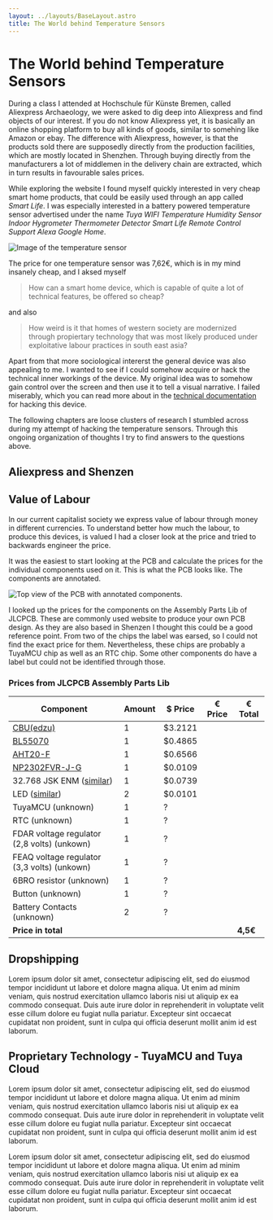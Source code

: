 ```yaml
---
layout: ../layouts/BaseLayout.astro
title: The World behind Temperature Sensors
---
```



# The World behind Temperature Sensors

During a class I attended at Hochschule für Künste Bremen, called Aliexpress Archaeology, we were asked to dig deep into Aliexpress and find objects of our interest. If you do not know Aliexpress yet, it is basically an online shopping platform to buy all kinds of goods, similar to somehing like Amazon or ebay. The difference with Aliexpress, however, is that the products sold there are supposedly directly from the production facilities, which are mostly located in Shenzhen. Through buying directly from the manufacturers a lot of middlemen in the delivery chain are extracted, which in turn results in favourable sales prices.

While exploring the website I found myself quickly interested in very cheap smart home products, that could be easily used through an app called _Smart Life_. I was especially interested in a battery powered temperature sensor advertised under the name _Tuya WIFI Temperature Humidity Sensor Indoor Hygrometer Thermometer Detector Smart Life Remote Control Support Alexa Google Home_.

![Image of the temperature sensor](https://ae01.alicdn.com/kf/A3e71cf860e764a8f82a29515653d37898/Tuya-WIFI-Temperature-Humidity-Sensor-Indoor-Hygrometer-Thermometer-Detector-Smart-Life-Remote-Control-Support-Alexa-Google.png_.webp)

The price for one temperature sensor was 7,62€, which is in my mind insanely cheap, and I aksed myself

> How can a smart home device, which is capable of quite a lot of technical features, be offered so cheap?

and also

> How weird is it that homes of western society are modernized through propiertary technology that was most likely produced under exploitative labour practices in south east asia?

Apart from that more sociological intererst the general device was also appealing to me. I wanted to see if I could somehow acquire or hack the technical inner workings of the device. My original idea was to somehow gain control over the screen and then use it to tell a visual narrative. I failed miserably, which you can read more about in the [technical documentation](/hacking-temperature-sensors) for hacking this device.

The following chapters are loose clusters of research I stumbled across during my attempt of hacking the temperature sensors. Through this ongoing organization of thoughts I try to find answers to the questions above.

## Aliexpress and Shenzen

## Value of Labour

In our current capitalist society we express value of labour through money in different currencies. To understand better how much the labour, to produce this devices, is valued I had a closer look at the price and tried to backwards engineer the price.

It was the easiest to start looking at the PCB and calculate the prices for the individual components used on it. This is what the PCB looks like. The components are annotated.

<Image
	src={component_overview_pcb}
	alt="Top view of the PCB with annotated components."
/>

I looked up the prices for the components on the Assembly Parts Lib of JLCPCB. These are commonly used website to produce your own PCB design. As they are also based in Shenzen I thought this could be a good reference point.
From two of the chips the label was earsed, so I could not find the exact price for them. Nevertheless, these chips are probably a TuyaMCU chip as well as an RTC chip. Some other components do have a label but could not be identified through those.

### Prices from JLCPCB Assembly Parts Lib

| Component                                                                           | Amount | $ Price | € Price | € Total  |
| ----------------------------------------------------------------------------------- | ------ | ------- | ------- | -------- |
| [CBU(edzu)](https://jlcpcb.com/partdetail/Tuya-CBU_edzu/C2845087)                   | 1      | $3.2121 |         |          |
| [BL55070](https://jlcpcb.com/partdetail/bl_shanghai_belling-BL55070/C692273)        | 1      | $0.4865 |         |          |
| [AHT20-F](https://jlcpcb.com/partdetail/Aosong_guangzhou_Elec-AHT20F/C3012622)      | 1      | $0.6566 |         |          |
| [NP2302FVR-J-G](https://jlcpcb.com/partdetail/Natlinear-NP2302FVR_JG/C2991117)      | 1      | $0.0109 |         |          |
| 32.768 JSK ENM ([similar](https://jlcpcb.com/partdetail/251606-C32768J003/C259056)) | 1      | $0.0739 |         |          |
| LED ([similar](https://jlcpcb.com/partdetail/Baizou-S2835WW8C1_02_3VKMT/C5357369))  | 2      | $0.0101 |         |          |
| TuyaMCU (unknown)                                                                   | 1      | ?       |         |          |
| RTC (unknown)                                                                       | 1      | ?       |         |          |
| FDAR voltage regulator (2,8 volts) (unkown)                                         | 1      | ?       |         |          |
| FEAQ voltage regulator (3,3 volts) (unkown)                                         | 1      | ?       |         |          |
| 6BRO resistor (unknown)                                                             | 1      | ?       |         |          |
| Button (unknown)                                                                    | 1      | ?       |         |          |
| Battery Contacts (unknown)                                                          | 2      | ?       |         |          |
| **Price in total**                                                                  |        |         |         | **4,5€** |

## Dropshipping

Lorem ipsum dolor sit amet, consectetur adipiscing elit, sed do eiusmod tempor incididunt ut labore et dolore magna aliqua. Ut enim ad minim veniam, quis nostrud exercitation ullamco laboris nisi ut aliquip ex ea commodo consequat. Duis aute irure dolor in reprehenderit in voluptate velit esse cillum dolore eu fugiat nulla pariatur. Excepteur sint occaecat cupidatat non proident, sunt in culpa qui officia deserunt mollit anim id est laborum.

## Proprietary Technology - TuyaMCU and Tuya Cloud

Lorem ipsum dolor sit amet, consectetur adipiscing elit, sed do eiusmod tempor incididunt ut labore et dolore magna aliqua. Ut enim ad minim veniam, quis nostrud exercitation ullamco laboris nisi ut aliquip ex ea commodo consequat. Duis aute irure dolor in reprehenderit in voluptate velit esse cillum dolore eu fugiat nulla pariatur. Excepteur sint occaecat cupidatat non proident, sunt in culpa qui officia deserunt mollit anim id est laborum.

Lorem ipsum dolor sit amet, consectetur adipiscing elit, sed do eiusmod tempor incididunt ut labore et dolore magna aliqua. Ut enim ad minim veniam, quis nostrud exercitation ullamco laboris nisi ut aliquip ex ea commodo consequat. Duis aute irure dolor in reprehenderit in voluptate velit esse cillum dolore eu fugiat nulla pariatur. Excepteur sint occaecat cupidatat non proident, sunt in culpa qui officia deserunt mollit anim id est laborum.

